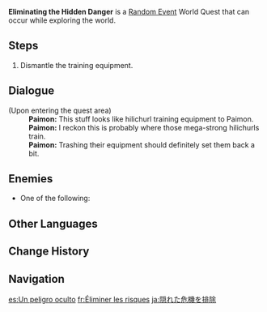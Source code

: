 {{Quest Infobox
|id             = 6
|image          = Random Event Eliminating the Hidden Danger.png
|type           = World
|group          = Random Event
|startLocation  = [[Windwail Highland]], [[Mondstadt]]
|startLocation2 = [[Cape Oath]], Mondstadt
|startLocation3 = [[Stormbearer Mountains]], Mondstadt
|startLocation4 = [[Starfell Valley]], Mondstadt
|otherRewards   = 
*AR-Dependent Rewards
|characters     = Paimon; Traveler
}}
'''Eliminating the Hidden Danger''' is a [[Random Event]] World Quest that can occur while exploring the world.

==Steps==
#Dismantle the training equipment.

==Dialogue==
<!--{{Quest Description|}}
-->{{Dialogue Start}}
;(Upon entering the quest area)
:'''Paimon:''' This stuff looks like hilichurl training equipment to Paimon.
:'''Paimon:''' I reckon this is probably where those mega-strong hilichurls train.
:'''Paimon:''' Trashing their equipment should definitely set them back a bit.
{{Dialogue End}}

==Enemies== 
{{Enemy List|Hilichurl Fighter*2}}
* One of the following: {{Enemy List|Blazing Axe Mitachurl;Dendro Samachurl;Hilichurl Fighter}}

==Other Languages==
{{Other Languages
|en      = Eliminating the Hidden Danger
|zhs     = 排除隐患
|zhs_rm  = Páichú Yǐnhuàn
|zht     = 排除隱患
|zht_rm  = Páichú Yǐnhuàn
|zh_tl   = Eliminating the Hidden Danger
|ja      = 隠れた危機を排除
|ja_rm   = Kakureta Kiki wo Haijo
|ja_tl   = Eliminating the Hidden Crisis
|ko      = 위험 배제
|ko_tl   = Eliminating Danger
|es      = Un peligro oculto
|es_tl   = A Hidden Danger
|fr      = Éliminer les risques
|fr_tl   = Eliminating the Risks
|ru      = Устранение скрытой угрозы
|ru_tl   = Eliminating the Hidden Danger
|th      = กำจัดอันตรายที่ซ่อนอยู่
|th_rm   = 
|th_tl   = Eliminating the Hidden Danger
|vi      = Loại Trừ Hiểm Họa
|vi_tl   = 
|de      = Risiko-Minimierung
|de_tl   = Risk Minimization
|id      = Menghilangkan Bahaya Tersembunyi
|id_tl   = Eliminating the Hidden Danger
|pt      = Eliminar o Perigo Oculto
|pt_tl   = Eliminate the Hidden Danger
|tr      = Gizli Tehlikeyi Ortadan Kaldırma
|tr_tl   = 
|it      = Sabotaggio preventivo
|it_tl   = 
}}

==Change History==
{{Change History|1.0}}

==Navigation==
{{Quests by Type Navbox|type=Random Events}}

[[es:Un peligro oculto]]
[[fr:Éliminer les risques]]
[[ja:隠れた危機を排除]]